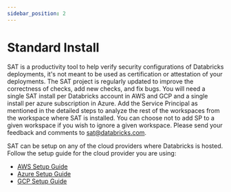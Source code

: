 ```yaml
---
sidebar_position: 2
---
```


# Standard Install

<Admonition type="note" title="Note">

SAT is a productivity tool to help verify security configurations of Databricks deployments, it's not meant to be used as certification or attestation of your deployments. The SAT project is regularly updated to improve the correctness of checks, add new checks, and fix bugs. You will need a single SAT install per Databricks account in AWS and GCP and a single install per azure subscription in Azure. Add the Service Principal as mentioned in the detailed steps to analyze the rest of the workspaces from the workspace where SAT is installed. You can choose not to add SP to a given workspace if you wish to ignore a given workspace. Please send your feedback and comments to sat@databricks.com.

</Admonition>

SAT can be setup on any of the cloud providers where Databricks is hosted. Follow the setup guide for the cloud provider you are using:

- [AWS Setup Guide](./aws.mdx)
- [Azure Setup Guide](./azure.mdx)
- [GCP Setup Guide](./gcp.mdx)